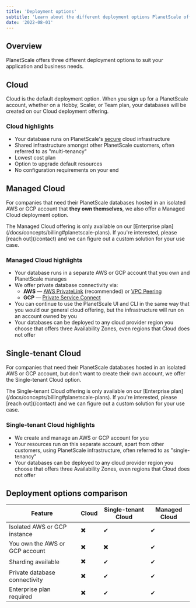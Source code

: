 ```yaml
---
title: 'Deployment options'
subtitle: 'Learn about the different deployment options PlanetScale offers'
date: '2022-08-01'
---
```



## Overview

PlanetScale offers three different deployment options to suit your application and business needs.

## Cloud

Cloud is the default deployment option. When you sign up for a PlanetScale account, whether on a Hobby, Scaler, or Team plan, your databases will be created on our Cloud deployment offering.

### Cloud highlights

- Your database runs on PlanetScale's [secure](/docs/concepts/security) cloud infrastructure
- Shared infrastructure amongst other PlanetScale customers, often referred to as "multi-tenancy"
- Lowest cost plan
- Option to upgrade default resources
- No configuration requirements on your end

## Managed Cloud

For companies that need their PlanetScale databases hosted in an isolated AWS or GCP account that **they own themselves**, we also offer a Managed Cloud deployment option.

<InfoBlock type='note'>
  The Managed Cloud offering is only available on our [Enterprise plan](/docs/concepts/billing#planetscale-plans). If
  you're interested, please [reach out](/contact) and we can figure out a custom solution for
  your use case.
</InfoBlock>

### Managed Cloud highlights

- Your database runs in a separate AWS or GCP account that you own and PlanetScale manages
- We offer private database connectivity via:
  - **AWS** &mdash; [AWS PrivateLink](https://aws.amazon.com/privatelink/) (recommended) or [VPC Peering](https://docs.aws.amazon.com/vpc/latest/peering/what-is-vpc-peering.html)
  - **GCP** &mdash; [Private Service Connect](https://cloud.google.com/vpc/docs/private-access-options)
- You can continue to use the PlanetScale UI and CLI in the same way that you would our general cloud offering, but the infrastructure will run on an account owned by you
- Your databases can be deployed to any cloud provider region you choose that offers three Availability Zones, even regions that Cloud does not offer

## Single-tenant Cloud

For companies that need their PlanetScale databases hosted in an isolated AWS or GCP account, but don't want to create their own account, we offer the Single-tenant Cloud option.

<InfoBlock type='note'>
  The Single-tenant Cloud offering is only available on our [Enterprise
  plan](/docs/concepts/billing#planetscale-plans). If you're interested, please [reach
  out](/contact) and we can figure out a custom solution for your use case.
</InfoBlock>

### Single-tenant Cloud highlights

- We create and manage an AWS or GCP account for you
- Your resources run on this separate account, apart from other customers, using PlanetScale infrastructure, often referred to as "single-tenancy"
- Your databases can be deployed to any cloud provider region you choose that offers three Availability Zones, even regions that Cloud does not offer

## Deployment options comparison

| Feature                        | Cloud | Single-tenant Cloud | Managed Cloud |
| ------------------------------ | ----- | ------------------- | ------------- |
| Isolated AWS or GCP instance   | ✖️    | ✔                   | ✔             |
| You own the AWS or GCP account | ✖️    | ✖️                  | ✔             |
| Sharding available             | ✖️    | ✔                   | ✔             |
| Private database connectivity  | ✖️    | ✔                   | ✔             |
| Enterprise plan required       | ✖️    | ✔                   | ✔             |
